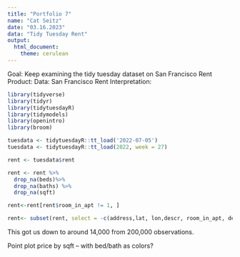 ```yaml
---
title: "Portfolio 7"
name: "Cat Seitz"
date: "03.16.2023"
data: "Tidy Tuesday Rent"
output: 
  html_document: 
    theme: cerulean
---
```


Goal: Keep examining the tidy tuesday dataset on San Francisco Rent
Product: 
Data: San Francisco Rent
Interpretation:  


```r
library(tidyverse) 
library(tidyr)
library(tidytuesdayR)
library(tidymodels)
library(openintro)
library(broom)
```


```r

tuesdata <- tidytuesdayR::tt_load('2022-07-05')
tuesdata <- tidytuesdayR::tt_load(2022, week = 27)

rent <- tuesdata$rent
```


```r

rent <- rent %>%
  drop_na(beds)%>%
  drop_na(baths) %>%
  drop_na(sqft)

rent<-rent[rent$room_in_apt != 1, ]

rent<- subset(rent, select = -c(address,lat, lon,descr, room_in_apt, details) )

```

This got us down to around 14,000 from 200,000 observations. 

Point plot price by sqft -- with bed/bath as colors?







